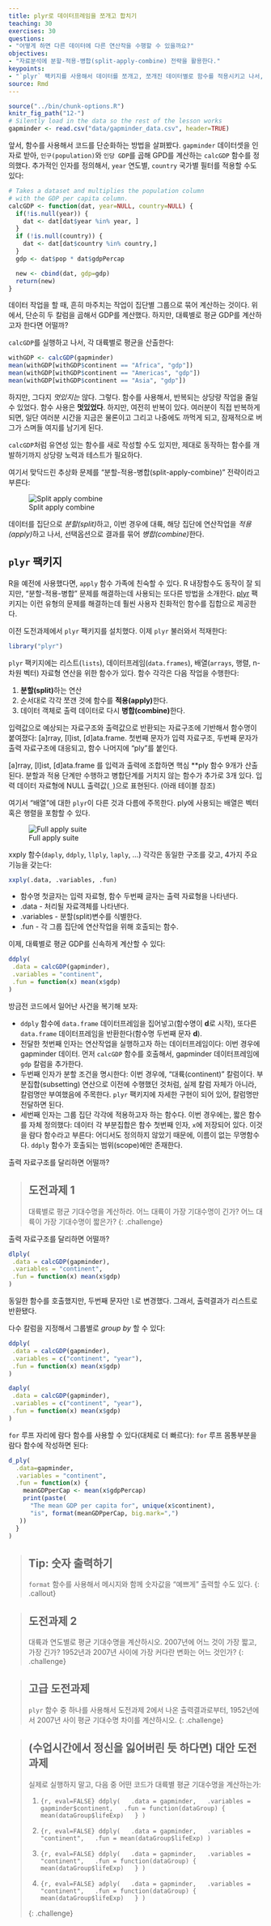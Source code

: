 ```yaml
---
title: plyr로 데이터프레임을 쪼개고 합치기
teaching: 30
exercises: 30
questions:
- "어떻게 하면 다른 데이터에 다른 연산작을 수행할 수 있을까요?"
objectives:
- "자료분석에 분할-적용-병합(split-apply-combine) 전략을 활용한다."
keypoints:
- "`plyr` 팩키지를 사용해서 데이터를 쪼개고, 쪼개진 데이터별로 함수를 적용시키고 나서, 결과를 조합한다."
source: Rmd
---
```


```r
source("../bin/chunk-options.R")
knitr_fig_path("12-")
# Silently load in the data so the rest of the lesson works
gapminder <- read.csv("data/gapminder_data.csv", header=TRUE)
```

앞서, 함수를 사용해서 코드를 단순화하는 방법을 살펴봤다.
`gapminder` 데이터셋을 인자로 받아, `인구(population)`와 `인당 GDP`를 곱해 GPD를 계산하는 
`calcGDP` 함수를 정의했다. 
추가적인 인자를 정의해서, `year` 연도별, `country` 국가별 필터를 적용할 수도 있다:


```r
# Takes a dataset and multiplies the population column
# with the GDP per capita column.
calcGDP <- function(dat, year=NULL, country=NULL) {
  if(!is.null(year)) {
    dat <- dat[dat$year %in% year, ]
  }
  if (!is.null(country)) {
    dat <- dat[dat$country %in% country,]
  }
  gdp <- dat$pop * dat$gdpPercap

  new <- cbind(dat, gdp=gdp)
  return(new)
}
```

데이터 작업을 할 때, 흔히 마주치는 작업이 집단별 그룹으로 묶어 계산하는 것이다.
위에서, 단순히 두 칼럼을 곱해서 GDP를 계산했다.
하지만, 대륙별로 평균 GDP를 계산하고자 한다면 어떨까?

`calcGDP`를 실행하고 나서, 각 대륙별로 평균을 산출한다:

```r
withGDP <- calcGDP(gapminder)
mean(withGDP[withGDP$continent == "Africa", "gdp"])
mean(withGDP[withGDP$continent == "Americas", "gdp"])
mean(withGDP[withGDP$continent == "Asia", "gdp"])
```

하지만, 그다지 *멋있지는* 않다.
그렇다. 함수를 사용해서, 반복되는 상당량 작업을 줄일 수 있었다.
함수 사용은 **멋있었다**. 하지만, 여전히 반복이 있다.
여러분이 직접 반복하게 되면, 일단 여러분 시간을 지금은 물론이고 그리고 나중에도 까먹게 되고,
잠재적으로 버그가 스며들 여지를 남기게 된다.

`calcGDP`처럼 유연성 있는 함수를 새로 작성할 수도 있지만,
제대로 동작하는 함수를 개발하기까지 상당량 노력과 테스트가 필요하다.

여기서 맞닥드린 추상화 문제를 "분할-적용-병합(split-apply-combine)" 전략이라고 부른다:

![Split apply combine](../fig/12-plyr-fig1.png)

데이터를 집단으로 *분할(split)*하고, 이번 경우에 대륙,
해당 집단에 연산작업을 *적용(apply)*하고 나서, 
선택옵션으로 결과를 묶어 *병합(combine)*한다.

## `plyr` 팩키지

R을 예전에 사용했다면, `apply` 함수 가족에 친숙할 수 있다.
R 내장함수도 동작이 잘 되지만, "분할-적용-병합" 문제를 해결하는데 사용되는 또다른 방법을 소개한다.
[plyr](http://had.co.nz/plyr/) 팩키지는 이런 유형의 문제를 해결하는데 훨씬 사용자 친화적인 
함수를 집합으로 제공한다.

이전 도전과제에서 `plyr` 팩키지를 설치했다. 이제 `plyr` 불러와서 적재한다:

```r
library("plyr")
```

`plyr` 팩키지에는 리스트(`lists`), 데이터프레임(`data.frames`), 배열(`arrays`, 행렬, n-차원 벡터) 
자료형 연산을 위한 함수가 있다. 함수 각각은 다음 작업을 수행한다:

1. **분할(split)**하는 연산
2. 순서대로 각각 쪼갠 것에 함수를 **적용(apply)**한다.
3. 데이터 객체로 출력 데이터로 다시 **병합(combine)**한다.

입력값으로 예상되는 자료구조와 출력값으로 반환되는 자료구조에 기반해서 함수명이 붙여졌다:
[a]rray, [l]ist, [d]ata.frame.
첫번째 문자가 입력 자료구조, 두번째 문자가 출력 자료구조에 대응되고,
함수 나머지에 "ply"를 붙인다.

[a]rray, [l]ist, [d]ata.frame 를 입력과 출력에 조합하면 핵심 **ply 함수 9개가 산출된다.
분할과 적용 단계만 수행하고 병합단계를 거치지 않는 함수가 추가로 3개 있다.
입력 데이터 자료형에 NULL 출력값(`_`)으로 표현된다. (아래 테이블 참조)

여기서 "배열"에 대한 `plyr`이 다른 것과 다름에 주목한다.
ply에 사용되는 배열은 벡터 혹은 행렬을 포함할 수 있다.


![Full apply suite](../fig/12-plyr-fig2.png)


xxply 함수(`daply`, `ddply`, `llply`, `laply`, ...) 각각은 동일한 구조를 갖고,
4가지 주요 기능을 갖는다:


```r
xxply(.data, .variables, .fun)
```

* 함수명 첫글자는 입력 자료형, 함수 두번째 글자는 출력 자료형을 나타낸다.
* .data - 처리될 자료객체를 나타낸다.
* .variables - 분할(split)변수를 식별한다.
* .fun - 각 그룹 집단에 연산작업을 위해 호출되는 함수.

이제, 대륙별로 평균 GDP를 신속하게 계산할 수 있다:

``` r
ddply(
 .data = calcGDP(gapminder),
 .variables = "continent",
 .fun = function(x) mean(x$gdp)
)
```

방금전 코드에서 일어난 사건을 복기해 보자:

- `ddply` 함수에 `data.frame` 데이터프레임을 집어넣고(함수명이 **d**로 시작), 
  또다른 `data.frame` 데이터프레임을 반환한다(함수명 두번째 문자 **d**).
- 전달한 첫번째 인자는 연산작업을 실행하고자 하는 데이터프레임이다: 이번 경우에 gapminder 데이터.
   먼저 `calcGDP` 함수를 호출해서, gapminder 데이터프레임에 `gdp` 칼럼을 추가한다.
- 두번째 인자가 분할 조건을 명시한다: 이번 경우에, "대륙(continent)"  칼럼이다.
   부분집합(subsetting) 연산으로 이전에 수행했던 것처럼, 실제 칼럼 자체가 아니라,
   칼럼명만 부여했음에 주목한다. `plyr` 팩키지에 자세한 구현이 되어 있어, 칼럼명만 전달하면 된다.
- 세번째 인자는 그룹 집단 각각에 적용하고자 하는 함수다.
   이번 경우에는, 짧은 함수를 자체 정의했다:
   데이터 각 부분집합은 함수 첫번째 인자, `x`에 저장되어 있다. 
   이것을 람다 함수라고 부른다: 어디서도 정의하지 않았기 때문에, 이름이 없는 무명함수다.
   `ddply` 함수가 호출되는 범위(scope)에만 존재한다.

출력 자료구조를 달리하면 어떨까?


> ## 도전과제 1
>
> 대륙별로 평균 기대수명을 계산하라.
> 어느 대륙이 가장 기대수명이 긴가?
> 어느 대륙이 가장 기대수명이 짧은가?
{: .challenge}

출력 자료구조를 달리하면 어떨까?

```r
dlply(
 .data = calcGDP(gapminder),
 .variables = "continent",
 .fun = function(x) mean(x$gdp)
)
```

동일한 함수를 호출했지만, 두번째 문자만 `l`로 변경했다.
그래서, 출력결과가 리스트로 반환됐다.

다수 칼럼을 지정해서 그룹별로 *group by* 할 수 있다:

``` r
ddply(
 .data = calcGDP(gapminder),
 .variables = c("continent", "year"),
 .fun = function(x) mean(x$gdp)
)
```

```r
daply(
 .data = calcGDP(gapminder),
 .variables = c("continent", "year"),
 .fun = function(x) mean(x$gdp)
)
```

`for` 루프 자리에 람다 함수를 사용할 수 있다(대체로 더 빠르다):
`for` 루프 몸통부분을 람다 함수에 작성하면 된다:


```r
d_ply(
  .data=gapminder,
  .variables = "continent",
  .fun = function(x) {
    meanGDPperCap <- mean(x$gdpPercap)
    print(paste(
      "The mean GDP per capita for", unique(x$continent),
      "is", format(meanGDPperCap, big.mark=",")
   ))
  }
)
```

> ## Tip: 숫자 출력하기
>
> `format` 함수를 사용해서 메시지와 함께 숫자값을 "예쁘게" 출력할 수도 있다.
{: .callout}


> ## 도전과제 2
>
> 대륙과 연도별로 평균 기대수명을 계산하시오.
> 2007년에 어느 것이 가장 짧고, 가장 긴가?
> 1952년과 2007년 사이에 가장 커다란 변화는 어느 것인가?
{: .challenge}


> ## 고급 도전과제
>
> `plyr` 함수 중 하나를 사용해서 도전과제 2에서 나온 출력결과로부터,
> 1952년에서 2007년 사이 평균 기대수명 차이를 계산하시오.
{: .challenge}

> ## (수업시간에서 정신을 잃어버린 듯 하다면) 대안 도전과제
>
> 실제로 실행하지 말고, 다음 중 어떤 코드가 대륙별 평균 기대수명을 계산하는가:
>
> 1.
> ```{r, eval=FALSE}
> ddply(
>   .data = gapminder,
>   .variables = gapminder$continent,
>   .fun = function(dataGroup) {
>      mean(dataGroup$lifeExp)
>   }
> )
> ```
>
> 2.
> ```{r, eval=FALSE}
> ddply(
>   .data = gapminder,
>   .variables = "continent",
>   .fun = mean(dataGroup$lifeExp)
> )
> ```
>
> 3.
> ```{r, eval=FALSE}
> ddply(
>   .data = gapminder,
>   .variables = "continent",
>   .fun = function(dataGroup) {
>      mean(dataGroup$lifeExp)
>   }
> )
> ```
>
> 4.
> ```{r, eval=FALSE}
> adply(
>   .data = gapminder,
>   .variables = "continent",
>   .fun = function(dataGroup) {
>      mean(dataGroup$lifeExp)
>   }
> )
> ```
>
{: .challenge}
